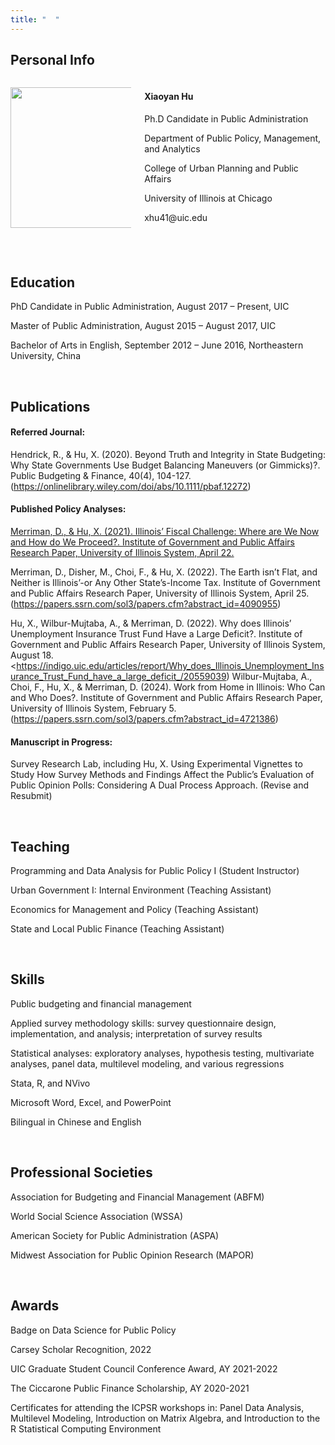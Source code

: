 ```yaml
---
title: "  "
---
```


## **Personal Info**

::: columns
::: {.column width="40%"}
![](photoxh_9842.jpg){width="225"}
:::

::: {.column width="60%"}
#### **Xiaoyan Hu**

<div>

Ph.D Candidate in Public Administration

Department of Public Policy, Management, and Analytics

College of Urban Planning and Public Affairs

University of Illinois at Chicago

xhu41\@uic.edu

</div>
:::
:::

\

## **Education**

PhD Candidate in Public Administration, August 2017 – Present, UIC

Master of Public Administration, August 2015 – August 2017, UIC

Bachelor of Arts in English, September 2012 – June 2016, Northeastern University, China

\

## **Publications**

#### Referred Journal:

Hendrick, R., & Hu, X. (2020). Beyond Truth and Integrity in State Budgeting: Why State Governments Use Budget Balancing Maneuvers (or Gimmicks)?. Public Budgeting & Finance, 40(4), 104-127. (<https://onlinelibrary.wiley.com/doi/abs/10.1111/pbaf.12272>)

#### Published Policy Analyses:

[Merriman, D., & Hu, X. (2021). Illinois’ Fiscal Challenge: Where are We Now and How do We Proceed?. Institute of Government and Public Affairs Research Paper, University of Illinois System, April 22.](<https://igpa.uillinois.edu/wp-content/uploads/2022/06/Illinois-Fiscal-Challenges_April20212-1.pdf>)

Merriman, D., Disher, M., Choi, F., & Hu, X. (2022). The Earth isn't Flat, and Neither is Illinois'-or Any Other State's-Income Tax. Institute of Government and Public Affairs Research Paper, University of Illinois System, April 25. (<https://papers.ssrn.com/sol3/papers.cfm?abstract_id=4090955>)

Hu, X., Wilbur-Mujtaba, A., & Merriman, D. (2022). Why does Illinois' Unemployment Insurance Trust Fund Have a Large Deficit?. Institute of Government and Public Affairs Research Paper, University of Illinois System, August 18.
<<https://indigo.uic.edu/articles/report/Why_does_Illinois_Unemployment_Insurance_Trust_Fund_have_a_large_deficit_/20559039>)
Wilbur-Mujtaba, A., Choi, F., Hu, X., & Merriman, D. (2024). Work from Home in Illinois: Who Can and Who Does?. Institute of Government and Public Affairs Research Paper, University of Illinois System, February 5. (<https://papers.ssrn.com/sol3/papers.cfm?abstract_id=4721386>)

#### Manuscript in Progress:

Survey Research Lab, including Hu, X. Using Experimental Vignettes to Study How Survey Methods and Findings Affect the Public’s Evaluation of Public Opinion Polls: Considering A Dual Process Approach. (Revise and Resubmit)

\

## **Teaching**

Programming and Data Analysis for Public Policy I (Student Instructor)

Urban Government I: Internal Environment (Teaching Assistant)

Economics for Management and Policy (Teaching Assistant)

State and Local Public Finance (Teaching Assistant)

\

## **Skills**

Public budgeting and financial management

Applied survey methodology skills: survey questionnaire design, implementation, and analysis; interpretation of survey results

Statistical analyses: exploratory analyses, hypothesis testing, multivariate analyses, panel data, multilevel modeling, and various regressions

Stata, R, and NVivo

Microsoft Word, Excel, and PowerPoint

Bilingual in Chinese and English

\

## **Professional Societies**

Association for Budgeting and Financial Management (ABFM)

World Social Science Association (WSSA)

American Society for Public Administration (ASPA)

Midwest Association for Public Opinion Research (MAPOR)

\

## **Awards**

Badge on Data Science for Public Policy

Carsey Scholar Recognition, 2022

UIC Graduate Student Council Conference Award, AY 2021-2022

The Ciccarone Public Finance Scholarship, AY 2020-2021

Certificates for attending the ICPSR workshops in: Panel Data Analysis, Multilevel Modeling, Introduction on Matrix Algebra, and Introduction to the R Statistical Computing Environment
